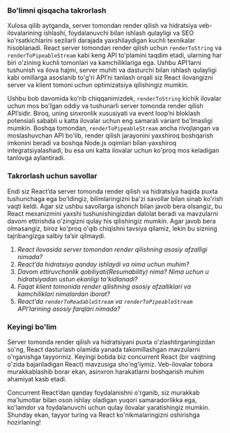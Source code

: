 ### Bo'limni qisqacha takrorlash

Xulosa qilib aytganda, server tomondan render qilish va hidratsiya veb-ilovalarining ishlashi, foydalanuvchi bilan ishlash qulayligi va SEO ko'rsatkichlarini sezilarli darajada yaxshilaydigan kuchli texnikalar hisoblanadi. React server tomondan render qilish uchun `renderToString` va `renderToPipeableStream` kabi keng API to'plamini taqdim etadi, ularning har biri o'zining kuchli tomonlari va kamchiliklariga ega. Ushbu API’larni tushunish va ilova hajmi, server muhiti va dasturchi bilan ishlash qulayligi kabi omillarga asoslanib to'g'ri API’ni tanlash orqali siz React ilovangizni server va klient tomoni uchun optimizatsiya qilishingiz mumkin.

Ushbu bob davomida ko'rib chiqqanimizdek, `renderToString` kichik ilovalar uchun mos bo'lgan oddiy va tushunarli server tomonda render qilish API’sidir. Biroq, uning sinxronlik xususiyati va event loop’ni bloklash potensiali sababli u katta ilovalar uchun eng samarali variant bo'lmasligi mumkin. Boshqa tomondan, `renderToPipeableStream` ancha rivojlangan va moslashuvchan API bo'lib, render qilish jarayonini yaxshiroq boshqarish imkonini beradi va boshqa Node.js oqimlari bilan yaxshiroq integratsiyalashadi, bu esa uni katta ilovalar uchun ko'proq mos keladigan tanlovga aylantiradi.

### Takrorlash uchun savollar

Endi siz React’da server tomonda render qilish va hidratsiya haqida puxta tushunchaga ega bo'ldingiz, bilimlaringizni ba'zi savollar bilan sinab ko'rish vaqti keldi. Agar siz ushbu savollarga ishonch bilan javob bera olsangiz, bu React mexanizmini yaxshi tushunishingizdan dalolat beradi va mavzularni davom ettirishda o'zingizni qulay his qilishingiz mumkin. Agar javob bera olmasangiz, biroz ko'proq o'qib chiqishni tavsiya qilamiz, lekin bu sizning tajribangizga salbiy ta’sir qilmaydi.

1. *React ilovasida server tomondan render qilishning asosiy afzalligi nimada?*
2. *React’da hidratsiya qanday ishlaydi va nima uchun muhim?*
3. *Davom ettiruvchanlik qobiliyati(Resumability) nima? Nima uchun u hidratsiyadan ustun ekanligi ta'kidlanadi?*
4. *Faqat klient tomonida render qilishning asosiy afzalliklari va kamchiliklari nimalardan iborat?*
5. *React’da `renderToReadableStream` va `renderToPipeableStream` API’larining asosiy farqlari nimada?*


### Keyingi bo'lim
Server tomonda render qilish va hidratsiyani puxta o'zlashtirganingizdan so'ng, React dasturlash olamida yanada takomillashgan mavzularni o'rganishga tayyormiz. Keyingi bobda biz concurrent React (bir vaqtning o'zida bajariladigan React) mavzusiga sho'ng'iymiz. Veb-ilovalar tobora murakkablashib borar ekan, asinxron harakatlarni boshqarish muhim ahamiyat kasb etadi.

Concurrent React’dan qanday foydalanishni o'rganib, siz murakkab ma'lumotlar bilan oson ishlay oladigan yuqori samaradorlikka ega, ko'lamdor va foydalanuvchi uchun qulay ilovalar yaratishingiz mumkin. Shunday ekan, tayyor turing va React ko'nikmalaringizni oshirishga hozirlaning!